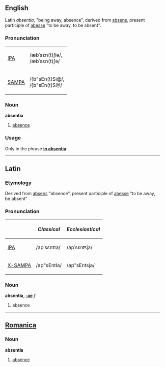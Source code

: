 ==English==
Latin ''absentia'', "being away, absence", derived from [[absens]], present participle of [[abesse]] "to be away, to be absent".

===Pronunciation===
{| border=1 cellpadding=5
| [[w:IPA|IPA]] || /æbˈsɛn(t)ʃiə/, <br> /æbˈsɛn(t)ʃə/
|-
| [[w:SAMPA|SAMPA]] || /{b"sEn(t)Si@/, <br> /{b"sEn(t)S@/
|}

===Noun===
'''absentia'''
# [[absence]]

===Usage===
Only in the phrase '''[[in absentia]]''' .

----

==Latin==
===Etymology===
Derived from [[absens]] "absence", present participle of [[abesse]] "to be away, be absent"

===Pronunciation===
{| border=1 cellpadding=5
! !! ''Classical'' !! ''Ecclesiastical''
|-
| [[w:IPA|IPA]] || /apˈsɛntɪa/ || /apˈsɛnʦja/
|-
| [[w:X-SAMPA|X-SAMPA]] || /ap"sEntIa/ || /ap"sEntsja/
|}

===Noun===
'''absentia, [[Wiktionary Appendix:Latin first declension|-ae]]''' ''f''
# absence
----

==[[Romanica]]==
===Noun===
<b>absentia</b>
#[[absence]]